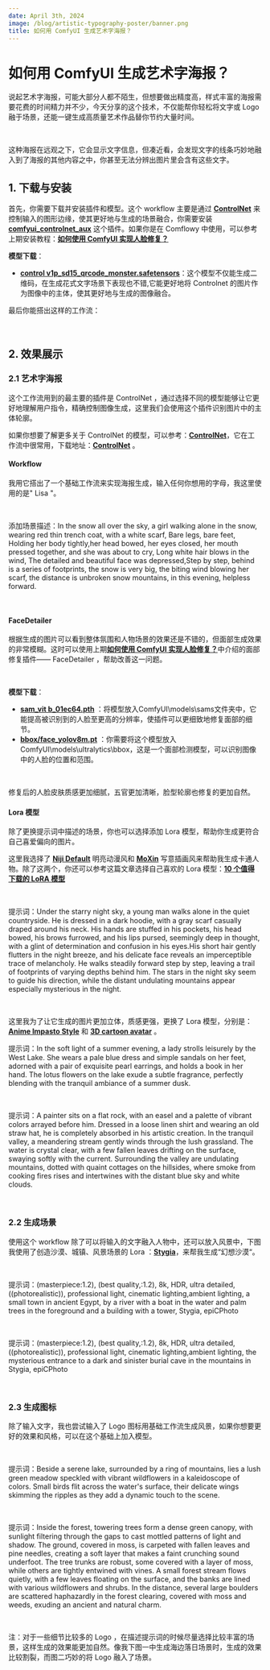 ```yaml
---
date: April 3th, 2024
image: /blog/artistic-typography-poster/banner.png
title: 如何用 ComfyUI 生成艺术字海报？
---
```



# 如何用 ComfyUI 生成艺术字海报？

说起艺术字海报，可能大部分人都不陌生，但想要做出精度高，样式丰富的海报需要花费的时间精力并不少，今天分享的这个技术，不仅能帮你轻松将文字或 Logo 融于场景，还能一键生成高质量艺术作品替你节约大量时间。

<br/>
<PhotoProvider>
  <PhotoView src="/blog/artistic-typography-poster/001.png">
    <img src="/blog/artistic-typography-poster/001.png" alt="" className='rounded-lg'/>
  </PhotoView>
</PhotoProvider>

这种海报在远观之下，它会显示文字信息，但凑近看，会发现文字的线条巧妙地融入到了海报的其他内容之中，你甚至无法分辨出图片里会含有这些文字。

## 1. 下载与安装

首先，你需要下载并安装插件和模型。这个 workflow 主要是通过 [**ControlNet**](https://github.com/lllyasviel/ControlNet) 来控制输入的图形边缘，使其更好地与生成的场景融合，你需要安装 [**comfyui_controlnet_aux**](https://github.com/Fannovel16/comfyui_controlnet_aux) 这个插件。如果你是在 Comflowy 中使用，可以参考上期安装教程：[**如何使用 ComfyUI 实现人脸修复？**](https://www.comflowy.com/zh-CN/blog/face-detailer)

**模型下载**：
- [**control v1p_sd15_qrcode_monster.safetensors**](https://huggingface.co/monster-labs/control_v1p_sd15_qrcode_monster/blob/main/control_v1p_sd15_qrcode_monster.safetensors)：这个模型不仅能生成二维码，在生成花式文字场景下表现也不错,它能更好地将 Controlnet 的图片作为图像中的主体，使其更好地与生成的图像融合。

最后你能搭出这样的工作流：

<br/>
<PhotoProvider>
  <PhotoView src="/blog/artistic-typography-poster/002.png">
    <img src="/blog/artistic-typography-poster/002.png" alt="" className='rounded-lg'/>
  </PhotoView>
</PhotoProvider>

## 2. 效果展示

### 2.1 艺术字海报

这个工作流用到的最主要的插件是 ControlNet ，通过选择不同的模型能够让它更好地理解用户指令，精确控制图像生成，这里我们会使用这个插件识别图片中的主体轮廓。

如果你想要了解更多关于 ControlNet 的模型，可以参考：[**ControlNet**](https://www.comflowy.com/zh-CN/advanced/controlnet)，它在工作流中很常用，下载地址：[**ControlNet**](https://github.com/lllyasviel/ControlNet) 。

#### Workflow

我用它搭出了一个基础工作流来实现海报生成，输入任何你想用的字母，我这里使用的是" Lisa "。

<br/>
<PhotoProvider>
  <PhotoView src="/blog/artistic-typography-poster/003.png">
    <img src="/blog/artistic-typography-poster/003.png" alt="" className='rounded-lg'/>
  </PhotoView>
</PhotoProvider>

添加场景描述：In the snow all over the sky, a girl walking alone in the snow, wearing red thin trench coat, with a white scarf, Bare legs, bare feet, Holding her body tightly,her head bowed, her eyes closed, her mouth pressed together, and she was about to cry, Long white hair blows in the wind, The detailed and beautiful face was depressed,Step by step, behind is a series of footprints, the snow is very big, the biting wind blowing her scarf, the distance is unbroken snow mountains, in this evening, helpless forward.

<br/>
<PhotoProvider>
  <PhotoView src="/blog/artistic-typography-poster/004.png">
    <img src="/blog/artistic-typography-poster/004.png" alt="" className='rounded-lg'/>
  </PhotoView>
</PhotoProvider>


#### FaceDetailer

根据生成的图片可以看到整体氛围和人物场景的效果还是不错的，但面部生成效果的非常模糊。这时可以使用上期[**如何使用 ComfyUI 实现人脸修复？**](https://www.comflowy.com/zh-CN/blog/face-detailer)中介绍的面部修复插件—— FaceDetailer ，帮助改善这一问题。

<br/>
<PhotoProvider>
  <PhotoView src="/blog/artistic-typography-poster/005.png">
    <img src="/blog/artistic-typography-poster/005.png" alt="" className='rounded-lg'/>
  </PhotoView>
</PhotoProvider>

**模型下载**：
- [**sam_vit b_01ec64.pth**](https://huggingface.co/spaces/ASAM-Team/ASAM/blob/main/sam_vit_b_01ec64.pth) ：将模型放入ComfyUI\models\sams文件夹中，它能提高被识别到的人脸至更高的分辨率，使插件可以更细致地修复面部的细节。
- [**bbox/face_yolov8m.pt**](https://huggingface.co/Bingsu/adetailer/blob/main/face_yolov8m.pt) ：你需要将这个模型放入ComfyUI\models\ultralytics\bbox，这是一个面部检测模型，可以识别图像中的人脸的位置和范围。

<br/>
<PhotoProvider>
  <PhotoView src="/blog/artistic-typography-poster/006.png">
    <img src="/blog/artistic-typography-poster/006.png" alt="" className='rounded-lg'/>
  </PhotoView>
</PhotoProvider>

修复后的人脸皮肤质感更加细腻，五官更加清晰，脸型轮廓也修复的更加自然。

#### Lora 模型

除了更换提示词中描述的场景，你也可以选择添加 Lora 模型，帮助你生成更符合自己喜爱偏向的图片。

这里我选择了 [**Niji Default**](https://civitai.com/images/1273940) 明亮动漫风和 [**MoXin**](https://civitai.com/models/12597/moxin) 写意插画风来帮助我生成卡通人物。除了这两个，你还可以参考这篇文章选择自己喜欢的 Lora 模型：[**10 个值得下载的 LoRA 模型**](https://www.comflowy.com/zh-CN/blog/ten-lora-worth-downloading)

<br/>
<PhotoProvider>
  <PhotoView src="/blog/artistic-typography-poster/007.png">
    <img src="/blog/artistic-typography-poster/007.png" alt="" className='rounded-lg'/>
  </PhotoView>
</PhotoProvider>

提示词：Under the starry night sky, a young man walks alone in the quiet countryside. He is dressed in a dark hoodie, with a gray scarf casually draped around his neck. His hands are stuffed in his pockets, his head bowed, his brows furrowed, and his lips pursed, seemingly deep in thought, with a glint of determination and confusion in his eyes.His short hair gently flutters in the night breeze, and his delicate face reveals an imperceptible trace of melancholy. He walks steadily forward step by step, leaving a trail of footprints of varying depths behind him. The stars in the night sky seem to guide his direction, while the distant undulating mountains appear especially mysterious in the night.

<br/>
<PhotoProvider>
  <PhotoView src="/blog/artistic-typography-poster/008.png">
    <img src="/blog/artistic-typography-poster/008.png" alt="" className='rounded-lg'/>
  </PhotoView>
</PhotoProvider>

这里我为了让它生成的图片更加立体，质感更强，更换了 Lora 模型，分别是：[**Anime Impasto Style**](https://civitai.com/models/96501/anime-impasto-style) 和 [**3D cartoon avatar**](https://civitai.com/models/75985/3d-cartoon-avatar) 。

提示词：In the soft light of a summer evening, a lady strolls leisurely by the West Lake. She wears a pale blue dress and simple sandals on her feet, adorned with a pair of exquisite pearl earrings, and holds a book in her hand. The lotus flowers on the lake exude a subtle fragrance, perfectly blending with the tranquil ambiance of a summer dusk.

<br/>
<PhotoProvider>
  <PhotoView src="/blog/artistic-typography-poster/009.png">
    <img src="/blog/artistic-typography-poster/009.png" alt="" className='rounded-lg'/>
  </PhotoView>
</PhotoProvider>

提示词：A painter sits on a flat rock, with an easel and a palette of vibrant colors arrayed before him. Dressed in a loose linen shirt and wearing an old straw hat, he is completely absorbed in his artistic creation. In the tranquil valley, a meandering stream gently winds through the lush grassland. The water is crystal clear, with a few fallen leaves drifting on the surface, swaying softly with the current. Surrounding the valley are undulating mountains, dotted with quaint cottages on the hillsides, where smoke from cooking fires rises and intertwines with the distant blue sky and white clouds.

<br/>
<PhotoProvider>
  <PhotoView src="/blog/artistic-typography-poster/010.png">
    <img src="/blog/artistic-typography-poster/010.png" alt="" className='rounded-lg'/>
  </PhotoView>
</PhotoProvider>

### 2.2 生成场景

使用这个 workflow 除了可以将输入的文字融入人物中，还可以放入风景中，下图我使用了创造沙漠、城镇、风景场景的 Lora ：[**Stygia**](https://civitai.com/models/337587/stygia?modelVersionId=377987)，来帮我生成“幻想沙漠“。

<br/>
<PhotoProvider>
  <PhotoView src="/blog/artistic-typography-poster/011.png">
    <img src="/blog/artistic-typography-poster/011.png" alt="" className='rounded-lg'/>
  </PhotoView>
</PhotoProvider>

提示词：(masterpiece:1.2), (best quality,:1.2), 8k, HDR, ultra detailed, ((photorealistic)), professional light, cinematic lighting,ambient lighting, a small town in ancient Egypt, by a river with a boat in the water and palm trees in the foreground and a building with a tower, Stygia,  epiCPhoto

<br/>
<PhotoProvider>
  <PhotoView src="/blog/artistic-typography-poster/012.png">
    <img src="/blog/artistic-typography-poster/012.png" alt="" className='rounded-lg'/>
  </PhotoView>
</PhotoProvider>

提示词：(masterpiece:1.2), (best quality,:1.2), 8k, HDR, ultra detailed, ((photorealistic)), professional light, cinematic lighting,ambient lighting, the mysterious entrance to a dark and sinister burial cave in the mountains in Stygia,  epiCPhoto

<br/>
<PhotoProvider>
  <PhotoView src="/blog/artistic-typography-poster/013.png">
    <img src="/blog/artistic-typography-poster/013.png" alt="" className='rounded-lg'/>
  </PhotoView>
</PhotoProvider>

### 2.3 生成图标

除了输入文字，我也尝试输入了 Logo 图标用基础工作流生成风景，如果你想要更好的效果和风格，可以在这个基础上加入模型。

<br/>
<PhotoProvider>
  <PhotoView src="/blog/artistic-typography-poster/014.png">
    <img src="/blog/artistic-typography-poster/014.png" alt="" className='rounded-lg'/>
  </PhotoView>
</PhotoProvider>

提示词：Beside a serene lake, surrounded by a ring of mountains, lies a lush green meadow speckled with vibrant wildflowers in a kaleidoscope of colors. Small birds flit across the water's surface, their delicate wings skimming the ripples as they add a dynamic touch to the scene.

<br/>
<PhotoProvider>
  <PhotoView src="/blog/artistic-typography-poster/015.png">
    <img src="/blog/artistic-typography-poster/015.png" alt="" className='rounded-lg'/>
  </PhotoView>
</PhotoProvider>

提示词：Inside the forest, towering trees form a dense green canopy, with sunlight filtering through the gaps to cast mottled patterns of light and shadow. The ground, covered in moss, is carpeted with fallen leaves and pine needles, creating a soft layer that makes a faint crunching sound underfoot. The tree trunks are robust, some covered with a layer of moss, while others are tightly entwined with vines. A small forest stream flows quietly, with a few leaves floating on the surface, and the banks are lined with various wildflowers and shrubs. In the distance, several large boulders are scattered haphazardly in the forest clearing, covered with moss and weeds, exuding an ancient and natural charm.

<br/>
<PhotoProvider>
  <PhotoView src="/blog/artistic-typography-poster/016.png">
    <img src="/blog/artistic-typography-poster/016.png" alt="" className='rounded-lg'/>
  </PhotoView>
</PhotoProvider>

注：对于一些细节比较多的 Logo ，在描述提示词的时候尽量选择比较丰富的场景，这样生成的效果能更加自然。像我下图一中生成海边落日场景时，生成的效果比较割裂，而图二巧妙的将 Logo 融入了场景。

<br/>
<PhotoProvider>
  <PhotoView src="/blog/artistic-typography-poster/017.png">
    <img src="/blog/artistic-typography-poster/017.png" alt="" className='rounded-lg'/>
  </PhotoView>
</PhotoProvider>

<Subscribe />





